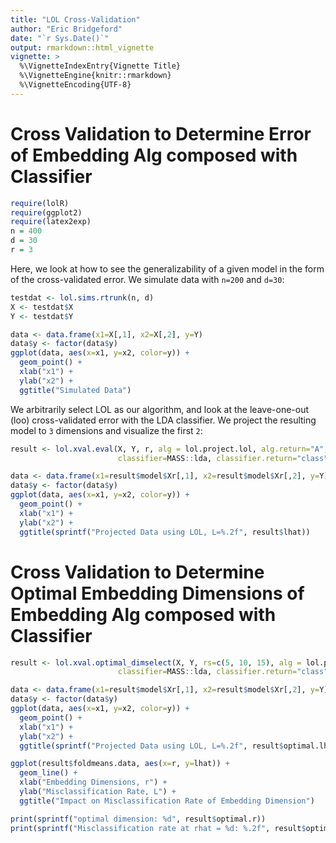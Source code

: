 ```yaml
---
title: "LOL Cross-Validation"
author: "Eric Bridgeford"
date: "`r Sys.Date()`"
output: rmarkdown::html_vignette
vignette: >
  %\VignetteIndexEntry{Vignette Title}
  %\VignetteEngine{knitr::rmarkdown}
  %\VignetteEncoding{UTF-8}
---
```


# Cross Validation to Determine Error of Embedding Alg composed with Classifier

```r
require(lolR)
require(ggplot2)
require(latex2exp)
n = 400
d = 30
r = 3
```

Here, we look at how to see the generalizability of a given model in the form of the cross-validated error. We simulate data with `n=200` and `d=30`:

```r
testdat <- lol.sims.rtrunk(n, d)
X <- testdat$X
Y <- testdat$Y

data <- data.frame(x1=X[,1], x2=X[,2], y=Y)
data$y <- factor(data$y)
ggplot(data, aes(x=x1, y=x2, color=y)) +
  geom_point() +
  xlab("x1") +
  ylab("x2") +
  ggtitle("Simulated Data")
```

We arbitrarily select LOL as our algorithm, and look at the leave-one-out (loo) cross-validated error with the LDA classifier. We project the resulting model to `3` dimensions and visualize the first `2`:

```r
result <- lol.xval.eval(X, Y, r, alg = lol.project.lol, alg.return="A",
                        classifier=MASS::lda, classifier.return="class", k='loo')

data <- data.frame(x1=result$model$Xr[,1], x2=result$model$Xr[,2], y=Y)
data$y <- factor(data$y)
ggplot(data, aes(x=x1, y=x2, color=y)) +
  geom_point() +
  xlab("x1") +
  ylab("x2") +
  ggtitle(sprintf("Projected Data using LOL, L=%.2f", result$lhat))
```

# Cross Validation to Determine Optimal Embedding Dimensions of Embedding Alg composed with Classifier

```r
result <- lol.xval.optimal_dimselect(X, Y, rs=c(5, 10, 15), alg = lol.project.lol, alg.return="A",
                        classifier=MASS::lda, classifier.return="class", k='loo')

data <- data.frame(x1=result$model$Xr[,1], x2=result$model$Xr[,2], y=Y)
data$y <- factor(data$y)
ggplot(data, aes(x=x1, y=x2, color=y)) +
  geom_point() +
  xlab("x1") +
  ylab("x2") +
  ggtitle(sprintf("Projected Data using LOL, L=%.2f", result$optimal.lhat))

ggplot(result$foldmeans.data, aes(x=r, y=lhat)) +
  geom_line() +
  xlab("Embedding Dimensions, r") +
  ylab("Misclassification Rate, L") +
  ggtitle("Impact on Misclassification Rate of Embedding Dimension")

print(sprintf("optimal dimension: %d", result$optimal.r))
print(sprintf("Misclassification rate at rhat = %d: %.2f", result$optimal.r, result$optimal.lhat))
```
